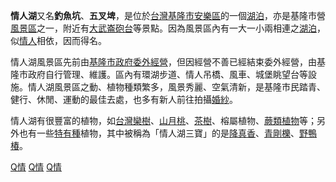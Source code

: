 {{coord|25.1568|N|121.7057|E|region:TW|display=title}}
{{Infobox_lake
 |湖泊名稱 = 情人湖
 |湖泊照片 = Lovers Lake 情人湖 - panoramio (1).jpg
 |湖泊照片標題 = 
 |測深圖 = 
 |caption_bathymetry = 
 |座標 = 
 |湖泊類別 = 天然湖泊
 |流入 = 六條小小斷頭溪溪水
 |流出 = 
 |集水區面積 = 
 |集水區國家 = {{ROC-TW}}
 |湖泊長度 = 
 |湖泊闊度 = 
 |湖泊面積 = 2公頃
 |平均深度 = 
 |最深深度 = 
 |水體體積 = 
 |residence_time = 
 |shore =
 |海拔高度 = 
 |湖中島嶼 = 
 |湖邊城鎮 = [[基隆市|基隆市]]
}}
'''情人湖'''又名'''釣魚坑'''、'''五叉埤'''，是位於[[台灣|台灣]][[基隆市|基隆市]][[安樂區|安樂區]]的一個[[湖泊|湖泊]]，亦是基隆市營[[風景區|風景區]]之一，附近有[[大武崙砲台|大武崙砲台]]等景點。因為風景區內有一大一小兩相連之[[湖泊|湖泊]]，似[[情人|情人]]相依，因而得名。

情人湖風景區先前由[[基隆市政府|基隆市政府]][[委外經營|委外經營]]，但因經營不善已經結束委外經營，由基隆市政府自行管理、維護。區內有環湖步道、情人吊橋、風車、城堡眺望台等設施。情人湖風景區之動、植物種類繁多，風景秀麗、空氣清新，是基隆市民踏青、健行、休閒、運動的最佳去處，也多有新人前往拍攝[[婚紗|婚紗]]。

情人湖有很豐富的植物，如[[台灣欒樹|台灣欒樹]]、[[山月桃|山月桃]]、[[茶樹|茶樹]]、榕屬植物、[[蕨類植物|蕨類植物]]等；另外也有一些[[特有種|特有種]]植物，其中被稱為「情人湖三寶」的是[[降真香|降真香]]、[[青剛櫟|青剛櫟]]、[[野鴨椿|野鴨椿]]。

{{台灣湖泊}}

[[Category:基隆市湖泊|Q情]]
[[Category:基隆市旅遊景點|Q情]]
[[Category:安樂區|Q情]]